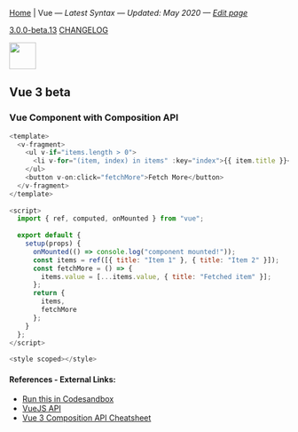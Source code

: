 
[Home](/) | Vue — _Latest Syntax — Updated: May 2020 — [Edit page](https://github.com/ngduc/syntax.codes/edit/master/docs/vue.mdx)_

<a className="tagButton" href="https://github.com/vuejs/vue-next/releases">3.0.0-beta.13</a> <a className="tagButton" href="https://github.com/vuejs/vue-next/blob/master/CHANGELOG.md">CHANGELOG</a>

<img src="https://upload.wikimedia.org/wikipedia/commons/thumb/9/95/Vue.js_Logo_2.svg/2560px-Vue.js_Logo_2.svg.png" height="48" />

## Vue 3 beta

### Vue Component with Composition API

```.js
<template>
  <v-fragment>
    <ul v-if="items.length > 0">
      <li v-for="(item, index) in items" :key="index">{{ item.title }}</li>
    </ul>
    <button v-on:click="fetchMore">Fetch More</button>
  </v-fragment>
</template>
  
<script>
  import { ref, computed, onMounted } from "vue";
  
  export default {
    setup(props) {
      onMounted(() => console.log("component mounted!"));
      const items = ref([{ title: "Item 1" }, { title: "Item 2" }]);
      const fetchMore = () => {
        items.value = [...items.value, { title: "Fetched item" }];
      };
      return {
        items,
        fetchMore
      };
    }
  };
</script>
  
<style scoped></style>
```

#### References - External Links:
- [Run this in Codesandbox](https://codesandbox.io/s/vue-3-8qy7f?file=/src/App.vue)
- [VueJS API](https://composition-api.vuejs.org/api.html)
- [Vue 3 Composition API Cheatsheet](https://www.vuemastery.com/pdf/Vue-3-Cheat-Sheet.pdf)
